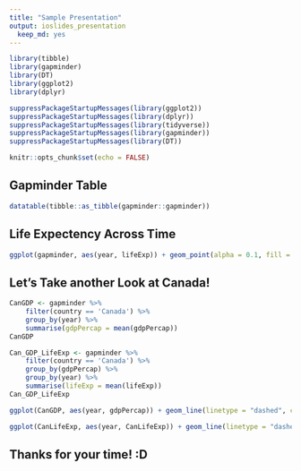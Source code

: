 ```yaml
---
title: "Sample Presentation"
output: ioslides_presentation
  keep_md: yes
--- 
```

```r
library(tibble)
library(gapminder)
library(DT)
library(ggplot2)
library(dplyr)

suppressPackageStartupMessages(library(ggplot2))
suppressPackageStartupMessages(library(dplyr))
suppressPackageStartupMessages(library(tidyverse))
suppressPackageStartupMessages(library(gapminder))
suppressPackageStartupMessages(library(DT))

```

```r
knitr::opts_chunk$set(echo = FALSE)
```

## Gapminder Table
```r
datatable(tibble::as_tibble(gapminder::gapminder))
```

## Life Expectency Across Time
```r
ggplot(gapminder, aes(year, lifeExp)) + geom_point(alpha = 0.1, fill = "dark blue", colour = "dark blue") + theme_bw() + ylab("Life Expectancy")
```
## Let's Take another Look at Canada!
```r
CanGDP <- gapminder %>%
    filter(country == 'Canada') %>%
    group_by(year) %>%
    summarise(gdpPercap = mean(gdpPercap))
CanGDP

Can_GDP_LifeExp <- gapminder %>%
    filter(country == 'Canada') %>%
    group_by(gdpPercap) %>%
    group_by(year) %>%
    summarise(lifeExp = mean(lifeExp))
Can_GDP_LifeExp
```
```r
ggplot(CanGDP, aes(year, gdpPercap)) + geom_line(linetype = "dashed", colour = "dark grey") + ylab("GDP Per Capita") + theme_minimal() + geom_point(colour = "red")
```
```r
ggplot(CanLifeExp, aes(year, CanLifeExp)) + geom_line(linetype = "dashed", colour = "dark grey") + ylab("GDP Per Capita") + theme_minimal() + geom_point(colour = "red")
```


## Thanks for your time! :D
 
